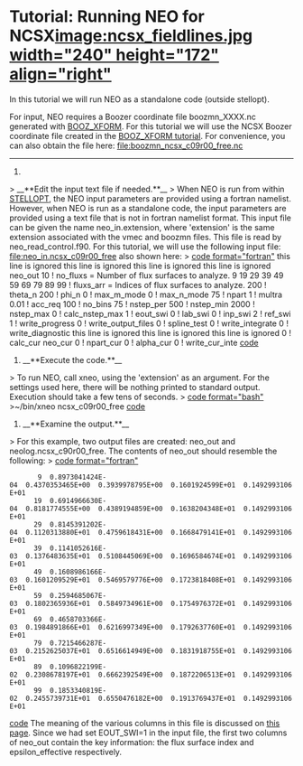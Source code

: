 =Tutorial: Running NEO for NCSX[[image:ncsx_fieldlines.jpg width="240" height="172" align="right"]]= 
In this tutorial we will run NEO as a standalone code (outside stellopt).

For input, NEO requires a Boozer coordinate file boozmn_XXXX.nc generated with [[BOOZ_XFORM]]. For this tutorial we will use the NCSX Boozer coordinate file created in the [[Boozer Transformation for NCSX-Like Configuration|BOOZ_XFORM tutorial]]. For convenience, you can also obtain the file here: [[file:boozmn_ncsx_c09r00_free.nc]]
----

# 
> __**Edit the input text file if needed.**__
> When NEO is run from within [[STELLOPT]], the NEO input parameters are provided using a fortran namelist. However, when NEO is run as a standalone code, the input parameters are provided using a text file that is not in fortran namelist format. This input file can be given the name neo_in.extension, where 'extension' is the same extension associated with the vmec and boozmn files. This file is read by neo_read_control.f90. For this tutorial, we will use the following input file: [[file:neo_in.ncsx_c09r00_free]] also shown here:
> [[code format="fortran"]]
this line is ignored
this line is ignored
this line is ignored
this line is ignored
neo_out
10 ! no_fluxs = Number of flux surfaces to analyze.
9 19 29 39 49 59 69 79 89 99  ! fluxs_arr = Indices of flux surfaces to analyze.
200 ! theta_n
200 ! phi_n
0 ! max_m_mode
0 ! max_n_mode
75 ! npart
1 ! multra
0.01 ! acc_req
100 ! no_bins
75 ! nstep_per
500 ! nstep_min
2000 ! nstep_max
0 ! calc_nstep_max
1 ! eout_swi
0 ! lab_swi
0 ! inp_swi
2 ! ref_swi
1 ! write_progress
0 ! write_output_files
0 ! spline_test
0 ! write_integrate
0 ! write_diagnostic
this line is ignored
this line is ignored
this line is ignored
0 ! calc_cur
neo_cur
0 ! npart_cur
0 ! alpha_cur
0 ! write_cur_inte
[[code]]
# __**Execute the code.**__
> To run NEO, call xneo, using the 'extension' as an argument. For the settings used here, there will be nothing printed to standard output. Execution should take a few tens of seconds.
> [[code format="bash"]]
>~/bin/xneo ncsx_c09r00_free                                               
[[code]]
# __**Examine the output.**__
> For this example, two output files are created: neo_out and neolog.ncsx_c90r00_free. The contents of neo_out should resemble the following:
> [[code format="fortran"]]
        9  0.8973041424E-04  0.4370353465E+00  0.3939978795E+00  0.1601924599E+01  0.1492993106E+01
       19  0.6914966630E-04  0.8181774555E+00  0.4389194859E+00  0.1638204348E+01  0.1492993106E+01
       29  0.8145391202E-04  0.1120313880E+01  0.4759618431E+00  0.1668479141E+01  0.1492993106E+01
       39  0.1141052616E-03  0.1376483635E+01  0.5108445069E+00  0.1696584674E+01  0.1492993106E+01
       49  0.1608986166E-03  0.1601209529E+01  0.5469579776E+00  0.1723818408E+01  0.1492993106E+01
       59  0.2594685067E-03  0.1802365936E+01  0.5849734961E+00  0.1754976372E+01  0.1492993106E+01
       69  0.4658703366E-03  0.1984891866E+01  0.6216997349E+00  0.1792637760E+01  0.1492993106E+01
       79  0.7215466287E-03  0.2152625037E+01  0.6516614949E+00  0.1831918755E+01  0.1492993106E+01
       89  0.1096822199E-02  0.2308678197E+01  0.6662392549E+00  0.1872206513E+01  0.1492993106E+01
       99  0.1853340819E-02  0.2455739731E+01  0.6550476182E+00  0.1913769437E+01  0.1492993106E+01
[[code]]
The meaning of the various columns in this file is discussed on [[NEO|this page]]. Since we had set EOUT_SWI=1 in the input file, the first two columns of neo_out contain the key information: the flux surface index and epsilon_effective respectively.
<span style="display: block; height: 1px; left: -40px; overflow: hidden; position: absolute; top: 877.5px; width: 1px;">this line is ignored
this line is ignored
this line is ignored
this line is ignored
neo_out
10 ! no_fluxs = Number of flux surfaces to analyze.
9 19 29 39 49 59 69 79 89 99 ! fluxs_arr = Indices of flux surfaces to analyze.
200 ! theta_n
200 ! phi_n
0 ! max_m_mode
0 ! max_n_mode
75 ! npart
1 ! multra
0.01 ! acc_req
100 ! no_bins
75 ! nstep_per
500 ! nstep_min
2000 ! nstep_max
0 ! calc_nstep_max
1 ! eout_swi
0 ! lab_swi
0 ! inp_swi
2 ! ref_swi
1 ! write_progress
0 ! write_output_files
0 ! spline_test
0 ! write_integrate
0 ! write_diagnostic
this line is ignored
this line is ignored
this line is ignored
0 ! calc_cur
neo_cur
0 ! npart_cur
0 ! alpha_cur
0 ! write_cur_inte

</span>